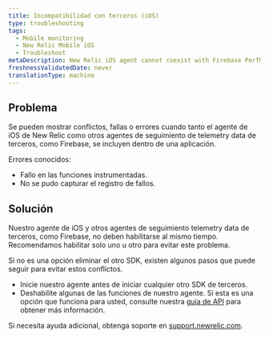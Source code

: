 ```yaml
---
title: Incompatibilidad con terceros (iOS)
type: troubleshooting
tags:
  - Mobile monitoring
  - New Relic Mobile iOS
  - Troubleshoot
metaDescription: New Relic iOS agent cannot coexist with Firebase PerfMon SDK
freshnessValidatedDate: never
translationType: machine
---
```


## Problema

Se pueden mostrar conflictos, fallas o errores cuando tanto el agente de iOS de New Relic como otros agentes de seguimiento de telemetry data de terceros, como Firebase, se incluyen dentro de una aplicación.

Errores conocidos:

* Fallo en las funciones instrumentadas.
* No se pudo capturar el registro de fallos.

## Solución

Nuestro agente de iOS y otros agentes de seguimiento telemetry data de terceros, como Firebase, no deben habilitarse al mismo tiempo. Recomendamos habilitar solo uno u otro para evitar este problema.

Si no es una opción eliminar el otro SDK, existen algunos pasos que puede seguir para evitar estos conflictos.

* Inicie nuestro agente antes de iniciar cualquier otro SDK de terceros.
* Deshabilite algunas de las funciones de nuestro agente. Si esta es una opción que funciona para usted, consulte nuestra [guía de API](/docs/mobile-monitoring/new-relic-mobile/mobile-sdk/configure-settings/) para obtener más información.

Si necesita ayuda adicional, obtenga soporte en [support.newrelic.com](https://support.newrelic.com).